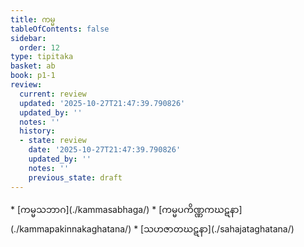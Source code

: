 ```yaml
---
title: ကမ္မ
tableOfContents: false
sidebar:
  order: 12
type: tipitaka
basket: ab
book: p1-1
review:
  current: review
  updated: '2025-10-27T21:47:39.790826'
  updated_by: ''
  notes: ''
  history:
  - state: review
    date: '2025-10-27T21:47:39.790826'
    updated_by: ''
    notes: ''
    previous_state: draft
---
```



<ReviewStatus review={frontmatter.review} showDetails={true} />

<HypothesisAnnotation frontmatter={frontmatter} />

<DynamicBreadcrumb />



<TableOfContents book="p1-1">
* [ကမ္မသဘာဂ](./kammasabhaga/)
* [ကမ္မပကိဏ္ဏကဃဋနာ](./kammapakinnakaghatana/)
* [သဟဇာတဃဋနာ](./sahajataghatana/)
</TableOfContents>